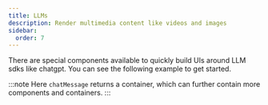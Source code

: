 ```yaml
---
title: LLMs
description: Render multimedia content like videos and images
sidebar:
  order: 7
---
```



There are special components available to quickly build UIs around LLM sdks like chatgpt. You can see the following example to get started.

<CodePlayground client:only="react" id="stackblitz-starters-tknq1w" />

:::note
Here `chatMessage` returns a container, which can further contain more components and containers.
:::
